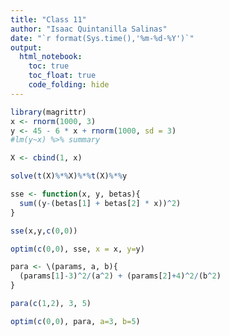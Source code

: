 ```yaml
---
title: "Class 11"
author: "Isaac Quintanilla Salinas"
date: "`r format(Sys.time(),'%m-%d-%Y')`"
output: 
  html_notebook:
    toc: true
    toc_float: true
    code_folding: hide
---
```


```r
library(magrittr)
x <- rnorm(1000, 3)
y <- 45 - 6 * x + rnorm(1000, sd = 3)
#lm(y~x) %>% summary

X <- cbind(1, x)

solve(t(X)%*%X)%*%t(X)%*%y

sse <- function(x, y, betas){
  sum((y-(betas[1] + betas[2] * x))^2)
}

sse(x,y,c(0,0))

optim(c(0,0), sse, x = x, y=y)

```

```r

para <- \(params, a, b){
  (params[1]-3)^2/(a^2) + (params[2]+4)^2/(b^2)
}

para(c(1,2), 3, 5)

optim(c(0,0), para, a=3, b=5)




```
